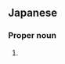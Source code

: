 ==Japanese==
{{ja-kanjitab|沙|織}}

===Proper noun===
{{ja-pos|proper|さおり}}

# {{given name|female|lang=ja|sort=さおり}}